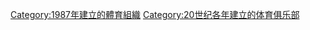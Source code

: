 {{Commonscat|Sports clubs established in 1987}}
{{Cat topic in year| topic=建立的體育俱樂部| year=1987}}

[[Category:1987年建立的體育組織|Category:1987年建立的體育組織]]
[[Category:20世纪各年建立的体育俱乐部|Category:20世纪各年建立的体育俱乐部]]